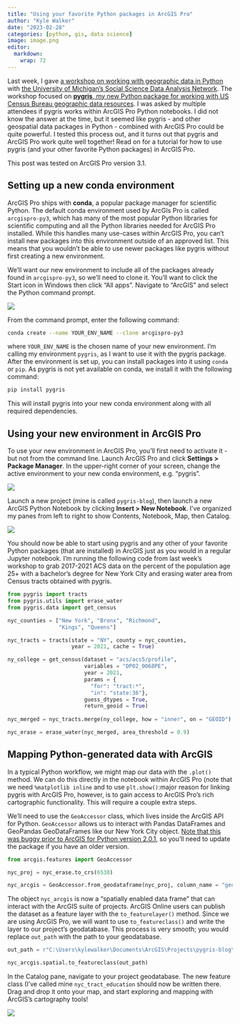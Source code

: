 ```yaml
---
title: "Using your favorite Python packages in ArcGIS Pro"
author: "Kyle Walker"
date: "2023-02-28"
categories: [python, gis, data science]
image: image.png
editor: 
  markdown: 
    wrap: 72
---
```


Last week, I gave [a workshop on working with geographic data in
Python](https://github.com/walkerke/umich-workshop-2023) with [the
University of Michigan's Social Science Data Analysis
Network](https://ssdan.net/). The workshop focused on [**pygris**, my
new Python package for working with US Census Bureau geographic data
resources](https://walker-data.com/pygris/). I was asked by multiple
attendees if pygris works within ArcGIS Pro Python notebooks. I did not
know the answer at the time, but it seemed like pygris - and other
geospatial data packages in Python - combined with ArcGIS Pro could be
quite powerful. I tested this process out, and it turns out that pygris
and ArcGIS Pro work quite well together! Read on for a tutorial for how
to use pygris (and your other favorite Python packages) in ArcGIS Pro.

This post was tested on ArcGIS Pro version 3.1.

## Setting up a new conda environment

ArcGIS Pro ships with **conda**, a popular package manager for
scientific Python. The default conda environment used by ArcGIs Pro is
called `arcgispro-py3`, which has many of the most popular Python
libraries for scientific computing and all the Python libraries needed
for ArcGIS Pro installed. While this handles many use-cases within
ArcGIS Pro, you can't install new packages into this environment outside
of an approved list. This means that you wouldn't be able to use newer
packages like pygris without first creating a new environment.

We'll want our new environment to include all of the packages already
found in `arcgispro-py3`, so we'll need to clone it. You'll want to
click the Start icon in Windows then click "All apps". Navigate to
"ArcGIS" and select the Python command prompt.

![](images/paste-E47ECF3E.png)

From the command prompt, enter the following command:

``` bash
conda create --name YOUR_ENV_NAME --clone arcgispro-py3
```

where `YOUR_ENV_NAME` is the chosen name of your new environment. I'm
calling my environment `pygris`, as I want to use it with the pygris
package. After the environment is set up, you can install packages into
it using `conda` or `pip`. As pygris is not yet available on conda, we
install it with the following command:

``` bash
pip install pygris
```

This will install pygris into your new conda environment along with all
required dependencies.

## Using your new environment in ArcGIS Pro

To use your new environment in ArcGIS Pro, you'll first need to activate
it - but not from the command line. Launch ArcGIS Pro and click
**Settings \> Package Manager**. In the upper-right corner of your
screen, change the active environment to your new conda environment,
e.g. "pygris".

![](images/paste-B078EE21.png)

Launch a new project (mine is called `pygris-blog`), then launch a new
ArcGIS Python Notebook by clicking **Insert \> New Notebook**. I've
organized my panes from left to right to show Contents, Notebook, Map,
then Catalog.

![](images/paste-C1304794.png)

You should now be able to start using pygris and any other of your
favorite Python packages (that are installed) in ArcGIS just as you
would in a regular Jupyter notebook. I'm running the following code from
last week's workshop to grab 2017-2021 ACS data on the percent of the
population age 25+ with a bachelor's degree for New York City and
erasing water area from Census tracts obtained with pygris.

``` python
from pygris import tracts
from pygris.utils import erase_water
from pygris.data import get_census

nyc_counties = ["New York", "Bronx", "Richmond", 
                "Kings", "Queens"]

nyc_tracts = tracts(state = "NY", county = nyc_counties,
                    year = 2021, cache = True)

ny_college = get_census(dataset = "acs/acs5/profile",
                        variables = "DP02_0068PE",
                        year = 2021,
                        params = {
                          "for": "tract:*",
                          "in": "state:36"},
                        guess_dtypes = True,
                        return_geoid = True)
                        
nyc_merged = nyc_tracts.merge(ny_college, how = "inner", on = "GEOID")

nyc_erase = erase_water(nyc_merged, area_threshold = 0.9)
```

## Mapping Python-generated data with ArcGIS

In a typical Python workflow, we might map our data with the `.plot()`
method. We can do this directly in the notebook within ArcGIS Pro (note
that we need `%matplotlib inline` and to use `plt.show()`:major reason
for linking pygris with ArcGIS Pro, however, is to gain access to ArcGIS
Pro's rich cartographic functionality. This will require a couple extra
steps.

We'll need to use the `GeoAccessor` class, which lives inside the ArcGIS
API for Python. `GeoAccessor` allows us to interact with Pandas
DataFrames and GeoPandas GeoDataFrames like our New York City object.
[Note that this was buggy prior to ArcGIS for Python version
2.0.1](https://github.com/Esri/arcgis-python-api/issues/1297), so you'll
need to update the package if you have an older version.

``` python
from arcgis.features import GeoAccessor

nyc_proj = nyc_erase.to_crs(6538)

nyc_arcgis = GeoAccessor.from_geodataframe(nyc_proj, column_name = "geometry")
```

The object `nyc_arcgis` is now a "spatially enabled data frame" that can
interact with the ArcGIS suite of projects. ArcGIS Online users can
publish the dataset as a feature layer with the `to_featurelayer()`
method. Since we are using ArcGIS Pro, we will want to use
`to_featureclass()` and write the layer to our project's geodatabase.
This process is very smooth; you would replace `out_path` with the path
to your geodatabase.

``` python
out_path = r"C:\Users\kylewalker\Documents\ArcGIS\Projects\pygris-blog\pygris-blog.gdb\nyc_tract_education"

nyc_arcgis.spatial.to_featureclass(out_path)
```

In the Catalog pane, navigate to your project geodatabase. The new
feature class (I've called mine `nyc_tract_education` should now be
written there. Drag and drop it onto your map, and start exploring and
mapping with ArcGIS's cartography tools!

![](images/paste-263C51C5.png)
